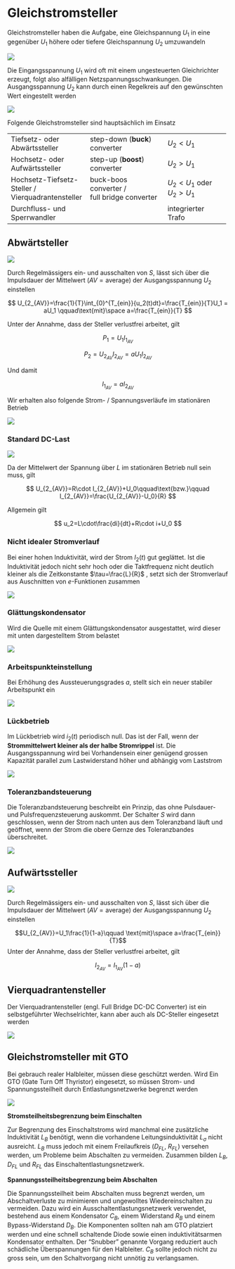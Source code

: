 # Gleichstromsteller

Gleichstromsteller haben die Aufgabe, eine Gleichspannung $U_1$ in eine gegenüber $U_1$ höhere oder tiefere Gleichspannung $U_2$ umzuwandeln

![](images/04_DC-Steller_Ungeregelt.png)

Die Eingangsspannung $U_1$ wird oft mit einem ungesteuerten Gleichrichter erzeugt, folgt also alfälligen Netzspannungsschwankungen. Die Ausgangsspannung $U_2$ kann durch einen Regelkreis auf den gewünschten Wert eingestellt werden

![](images/04_DC-Steller_Geregelt.png)

Folgende Gleichstromsteller sind hauptsächlich im Einsatz

+--------------------------------+--------------------------------+--------------------------+
| Tiefsetz- oder Abwärtssteller  | step-down (**buck**) converter | $U_2<U_1$                |
+--------------------------------+--------------------------------+--------------------------+
| Hochsetz- oder Aufwärtssteller | step-up (**boost**) converter  | $U_2>U_1$                |
+--------------------------------+--------------------------------+--------------------------+
| Hochsetz-Tiefsetz-Steller /\   | buck-boos converter /\         | $U_2<U_1$ oder $U_2>U_1$ |
| Vierquadrantensteller          | full bridge converter          |                          |
+--------------------------------+--------------------------------+--------------------------+
| Durchfluss- und Sperrwandler   |                                | integrierter Trafo       |
+--------------------------------+--------------------------------+--------------------------+

## Abwärtsteller

![](images/04_Chopper.png)

Durch Regelmässigers ein- und ausschalten von $S$, lässt sich über die Impulsdauer der Mittelwert ($AV=\text{average}$) der Ausgangsspannung $U_2$ einstellen

$$
U_{2_{AV}}=\frac{1}{T}\int_{0}^{T_{ein}}{u_2(t)dt}=\frac{T_{ein}}{T}U_1 = aU_1 \qquad\text{mit}\space a=\frac{T_{ein}}{T}
$$

Unter der Annahme, dass der Steller verlustfrei arbeitet, gilt

$$
P_1=U_1I_{1_{AV}}
$$

$$
P_2=U_{2_{AV}}I_{2_{AV}}=aU_1I_{2_{AV}}
$$

Und damit

$$
I_{1_{AV}}=aI_{2_{AV}}
$$

Wir erhalten also folgende Strom- / Spannungsverläufe im stationären Betrieb

![](images/04_ChopperWaveform.png)

### Standard DC-Last

![](images/04_ChopperDC-Last.png)

Da der Mittelwert der Spannung über $L$ im stationären Betrieb null sein muss, gilt

$$
U_{2_{AV}}=R\cdot I_{2_{AV}}+U_0\qquad\text{bzw.}\qquad I_{2_{AV}}=\frac{U_{2_{AV}}-U_0}{R}
$$

Allgemein gilt

$$
u_2=L\cdot\frac{di}{dt}+R\cdot i+U_0
$$

### Nicht idealer Stromverlauf

Bei einer hohen Induktivität, wird der Strom $I_2(t)$ gut geglättet. Ist die Induktivität jedoch nicht sehr hoch oder die Taktfrequenz nicht deutlich kleiner als die Zeitkonstante $\tau=\frac{L}{R}$ , setzt sich der Stromverlauf aus Auschnitten von $e$-Funktionen zusammen

![](images/04_e-Functions.png)

### Glättungskondensator

Wird die Quelle mit einem Glättungskondensator ausgestattet, wird dieser mit unten dargestelltem Strom belastet

![](images/04_Gl%C3%A4ttungskondensator.png)

### Arbeitspunkteinstellung

Bei Erhöhung des Aussteuerungsgrades $a$, stellt sich ein neuer stabiler Arbeitspunkt ein

![](images/04_AP-Einstellung.png)

### Lückbetrieb

Im Lückbetrieb wird $i_2(t)$ periodisch null. Das ist der Fall, wenn der **Strommittelwert kleiner als der halbe Stromrippel** ist. Die Ausgangsspannung wird bei Vorhandensein einer genügend grossen Kapazität parallel zum Lastwiderstand höher und abhängig vom Laststrom

![](images/04_Lueckbetrieb.png)

### Toleranzbandsteuerung

Die Toleranzbandsteuerung beschreibt ein Prinzip, das ohne Pulsdauer- und Pulsfrequenzsteuerung auskommt. Der Schalter $S$ wird dann geschlossen, wenn der Strom nach unten aus dem Toleranzband läuft und geöffnet, wenn der Strom die obere Gernze des Toleranzbandes überschreitet.

![](images/04_Toleranzband.png)

## Aufwärtssteller

![](images/04_Boost.png)

Durch Regelmässigers ein- und ausschalten von $S$, lässt sich über die Impulsdauer der Mittelwert ($AV=\text{average}$) der Ausgangsspannung $U_2$ einstellen

$$U_{2_{AV}}=U_1\frac{1}{1-a}\qquad \text{mit}\space a=\frac{T_{ein}}{T}$$ Unter der Annahme, dass der Steller verlustfrei arbeitet, gilt

$$
I_{2_{AV}}=I_{1_{AV}}(1-a)
$$

## Vierquadrantensteller

Der Vierquadrantensteller (engl. Full Bridge DC-DC Converter) ist ein selbstgeführter Wechselrichter, kann aber auch als DC-Steller eingesetzt werden

![](images/04_Vierquadrantensteller.png)

## Gleichstromsteller mit GTO

Bei gebrauch realer Halbleiter, müssen diese geschützt werden. Wird Ein GTO (Gate Turn Off Thyristor) eingesetzt, so müssen Strom- und Spannungssteilheit durch Entlastungsnetzwerke begrenzt werden

![](images/04_GTO_Chopper.png)

**Stromsteilheitsbegrenzung beim Einschalten**

Zur Begrenzung des Einschaltstroms wird manchmal eine zusätzliche Induktivität $L_B$ benötigt, wenn die vorhandene Leitungsinduktivität $L_\sigma$ nicht ausreicht. $L_B$ muss jedoch mit einem Freilaufkreis ($D_{FL}$, $R_{FL}$) versehen werden, um Probleme beim Abschalten zu vermeiden. Zusammen bilden $L_B$, $D_{FL}$ und $R_{FL}$ das Einschaltentlastungsnetzwerk.

**Spannungssteilheitsbegrenzung beim Abschalten**

Die Spannungssteilheit beim Abschalten muss begrenzt werden, um Abschaltverluste zu minimieren und ungewolltes Wiedereinschalten zu vermeiden. Dazu wird ein Ausschaltentlastungsnetzwerk verwendet, bestehend aus einem Kondensator $C_B$, einem Widerstand $R_B$ und einem Bypass-Widerstand $D_B$. Die Komponenten sollten nah am GTO platziert werden und eine schnell schaltende Diode sowie einen induktivitätsarmen Kondensator enthalten. Der "Snubber" genannte Vorgang reduziert auch schädliche Überspannungen für den Halbleiter. $C_B$ sollte jedoch nicht zu gross sein, um den Schaltvorgang nicht unnötig zu verlangsamen.